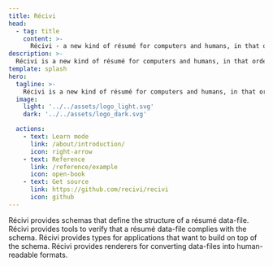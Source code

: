```yaml
---
title: Récivi
head:
  - tag: title
    content: >-
      Récivi - a new kind of résumé for computers and humans, in that order
description: >-
  Récivi is a new kind of résumé for computers and humans, in that order.
template: splash
hero:
  tagline: >-
    Récivi is a new kind of résumé for computers and humans, in that order.
  image:
    light: '../../assets/logo_light.svg'
    dark: '../../assets/logo_dark.svg'

  actions:
    - text: Learn mode
      link: /about/introduction/
      icon: right-arrow
    - text: Reference
      link: /reference/example
      icon: open-book
    - text: Get source
      link: https://github.com/recivi/recivi
      icon: github
---
```



<CardGrid stagger>
	<Card title="Schema" icon="seti:json">
		Récivi provides schemas that define the structure of a résumé data-file.
	</Card>
	<Card title="Validator" icon="approve-check-circle">
		Récivi provides tools to verify that a résumé data-file complies with the schema.
	</Card>
	<Card title="Types" icon="seti:typescript">
		Récivi provides types for applications that want to build on top of the schema.
	</Card>
	<Card title="Renderers" icon="document">
		Récivi provides renderers for converting data-files into human-readable formats.
	</Card>
</CardGrid>
